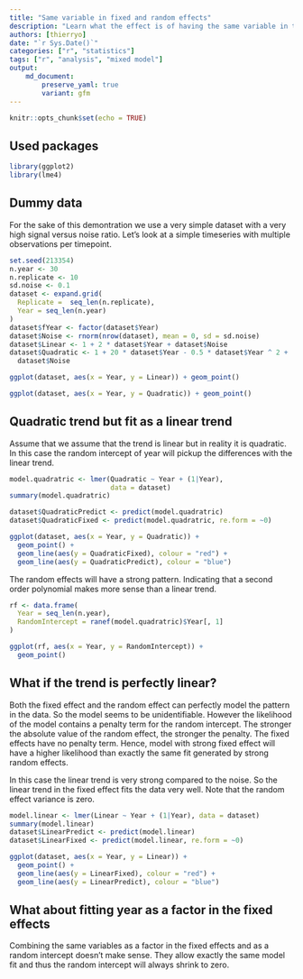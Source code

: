 ```yaml
---
title: "Same variable in fixed and random effects"
description: "Learn what the effect is of having the same variable in the fixed and random part of a mixed model."
authors: [thierryo]
date: "`r Sys.Date()`"
categories: ["r", "statistics"]
tags: ["r", "analysis", "mixed model"]
output: 
    md_document:
        preserve_yaml: true
        variant: gfm
---
```


```r
knitr::opts_chunk$set(echo = TRUE)
```

## Used packages

```r
library(ggplot2)
library(lme4)
```

## Dummy data

For the sake of this demontration we use a very simple dataset with a very high signal versus noise ratio. 
Let's look at a simple timeseries with multiple observations per timepoint.

```r
set.seed(213354)
n.year <- 30
n.replicate <- 10
sd.noise <- 0.1
dataset <- expand.grid(
  Replicate =  seq_len(n.replicate),
  Year = seq_len(n.year)
)
dataset$fYear <- factor(dataset$Year)
dataset$Noise <- rnorm(nrow(dataset), mean = 0, sd = sd.noise)
dataset$Linear <- 1 + 2 * dataset$Year + dataset$Noise
dataset$Quadratic <- 1 + 20 * dataset$Year - 0.5 * dataset$Year ^ 2 + 
  dataset$Noise
```


```r
ggplot(dataset, aes(x = Year, y = Linear)) + geom_point()
```


```r
ggplot(dataset, aes(x = Year, y = Quadratic)) + geom_point()
```


## Quadratic trend but fit as a linear trend

Assume that we assume that the trend is linear but in reality it is quadratic. 
In this case the random intercept of year will pickup the differences with the linear trend.

```r
model.quadratric <- lmer(Quadratic ~ Year + (1|Year), 
                         data = dataset)
summary(model.quadratric)
```


```r
dataset$QuadraticPredict <- predict(model.quadratric)
dataset$QuadraticFixed <- predict(model.quadratric, re.form = ~0)
```


```r
ggplot(dataset, aes(x = Year, y = Quadratic)) + 
  geom_point() + 
  geom_line(aes(y = QuadraticFixed), colour = "red") + 
  geom_line(aes(y = QuadraticPredict), colour = "blue")
```


The random effects will have a strong pattern. 
Indicating that a second order polynomial makes more sense than a linear trend.

```r
rf <- data.frame(
  Year = seq_len(n.year),
  RandomIntercept = ranef(model.quadratric)$Year[, 1]
)
```


```r
ggplot(rf, aes(x = Year, y = RandomIntercept)) + 
  geom_point()
```

## What if the trend is perfectly linear?

Both the fixed effect and the random effect can perfectly model the pattern in the data. 
So the model seems to be unidentifiable. 
However the likelihood of the model contains a penalty term for the random intercept. 
The stronger the absolute value of the random effect, the stronger the penalty. 
The fixed effects have no penalty term. 
Hence, model with strong fixed effect will have a higher likelihood than exactly the same fit generated by strong random effects.

In this case the linear trend is very strong compared to the noise. 
So the linear trend in the fixed effect fits the data very well. 
Note that the random effect variance is zero.

```r
model.linear <- lmer(Linear ~ Year + (1|Year), data = dataset)
summary(model.linear)
dataset$LinearPredict <- predict(model.linear)
dataset$LinearFixed <- predict(model.linear, re.form = ~0)
```


```r
ggplot(dataset, aes(x = Year, y = Linear)) + 
  geom_point() + 
  geom_line(aes(y = LinearFixed), colour = "red") + 
  geom_line(aes(y = LinearPredict), colour = "blue")
```

## What about fitting year as a factor in the fixed effects

Combining the same variables as a factor in the fixed effects and as a random intercept doesn't make sense. 
They allow exactly the same model fit and thus the random intercept will always shrink to zero.
